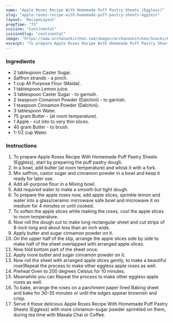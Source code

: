 ---
name: "Apple Roses Recipe With Homemade Puff Pastry Sheets (Eggless)"
slug: "apple-roses-recipe-with-homemade-puff-pastry-sheets-eggless"
layout: 'RecipeLayout'
prepTime: "75"
cuisine: "Continental"
cuisineSlug: "continental"
image: "https://www.archanaskitchen.com/images/archanaskitchen/Snacks/Baked_egg_less_buttery_apple_roses_using_homemade_puff_pastry.jpg"
excerpt: "To prepare Apple Roses Recipe With Homemade Puff Pastry Sheets Eggless, start by preparing the puff pastry dough"
---

### Ingredients

- 2 tablespoon Caster Sugar.
- Saffron strands - a pinch.
- 1 cup All Purpose Flour (Maida).
- 1 tablespoon Lemon juice.
- 3 tablespoon Caster Sugar - to garnsih.
- 2 teaspoon Cinnamon Powder (Dalchini) - to garnish.
- 1 teaspoon Cinnamon Powder (Dalchini).
- 3 tablespoon Water.
- 75 gram Butter - (at room temperature).
- 1 Apple - cut into to very thin slices.
- 40 gram Butter - to brush.
- 1-1/2 cup Water.

### Instructions

1. To prepare Apple Roses Recipe With Homemade Puff Pastry Sheets (Eggless), start by preparing the puff pastry dough.
1. In a bowl, add butter (at room temperature) and whisk it with a fork.
1. Mix saffron, castor sugar and cinnamon powder in a bowl and keep it ready for later use.
1. Add all-purpose flour in a Mixing bowl.
1. Add required water to make a smooth but tight dough.
1. To prepare the apple roses now, add apple slices, sprinkle lemon and water into a glass/ceramic microwave safe bowl and microwave it on medium for 4 minutes or until cooked.
1. To soften the apple slices while making the roses, cool the apple slices to room temperature.
1. Now roll the dough out to make long rectangular sheet and cut strips of 8-inch long and about less than an inch wide.
1. Apply butter and sugar cinnamon powder on it.
1. On the upper half of the stip, arrange the apple slices side by side to make half of the sheet overlapped with arranged apple slices.
1. Now fold bottom part of the sheet once.
1. Apply more butter and sugar cinnamon powder on it.
1. Now roll the sheet with arranged apple slices gently, to make a beautiful rose!Repeat the process to make other eggless apple roses as well.
1. Preheat Oven to 200 degrees Celsius for 10 minutes.
1. Meanwhile you can Repeat the process to make other eggless apple roses as well.
1. To bake, arrange the roses on a parchment paper lined Baking sheet and bake for 30-35 minutes or until the edges appear brownish and crisp.
1. Serve it these delicious Apple Roses Recipe With Homemade Puff Pastry Sheets (Eggless) with more cinnamon-sugar powder sprinkled on them, during tea time with Masala Chai or Coffee.
